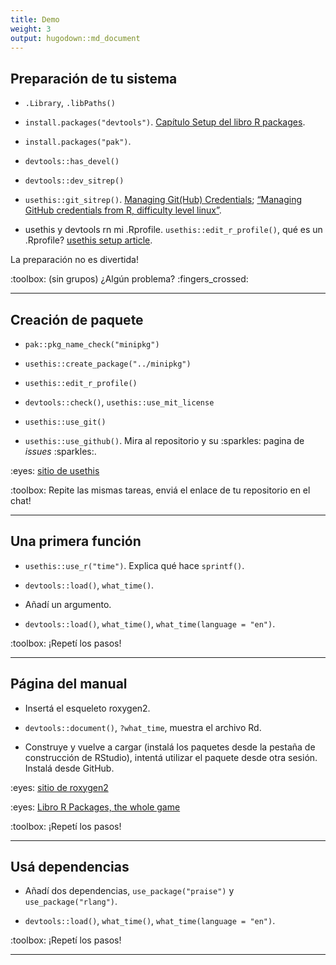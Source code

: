 ```yaml
---
title: Demo
weight: 3
output: hugodown::md_document
---
```


## Preparación de tu sistema

* `.Library`, `.libPaths()`

* `install.packages("devtools")`. [Capítulo Setup del libro R packages](https://r-pkgs.org/setup.html).

* `install.packages("pak")`.

* `devtools::has_devel()`

* `devtools::dev_sitrep()`

* `usethis::git_sitrep()`. [Managing Git(Hub) Credentials](https://usethis.r-lib.org/articles/git-credentials.html); ["Managing GitHub credentials from R, difficulty level linux"](https://blog.djnavarro.net/posts/2021-08-08_git-credential-helpers/).

* usethis y devtools rn mi .Rprofile. `usethis::edit_r_profile()`, qué es un .Rprofile? [usethis setup article](https://usethis.r-lib.org/articles/articles/usethis-setup.html).

La preparación no es divertida!

:toolbox: (sin grupos) ¿Algún problema? :fingers_crossed:

---

## Creación de paquete

* `pak::pkg_name_check("minipkg")`

* `usethis::create_package("../minipkg")`

* `usethis::edit_r_profile()`

* `devtools::check()`, `usethis::use_mit_license` 

* `usethis::use_git()`

* `usethis::use_github()`. Mira al repositorio y su :sparkles: pagina de _issues_ :sparkles:.

:eyes: [sitio de usethis](https://usethis.r-lib.org/)

:toolbox: Repite las mismas tareas, enviá el enlace de tu repositorio en el chat!

---

## Una primera función

* `usethis::use_r("time")`. Explica qué hace `sprintf()`.

* `devtools::load()`, `what_time()`.

* Añadí un argumento.

* `devtools::load()`, `what_time()`, `what_time(language = "en")`.

:toolbox: ¡Repetí los pasos!

---

## Página del manual

- Insertá el esqueleto roxygen2.

- `devtools::document()`, `?what_time`, muestra el archivo Rd.

- Construye y vuelve a cargar (instalá los paquetes desde la pestaña de construcción de RStudio), intentá utilizar el paquete desde otra sesión. Instalá desde GitHub.

:eyes: [sitio de roxygen2](https://roxygen2.r-lib.org/)

:eyes: [Libro R Packages, the whole game](https://r-pkgs.org/whole-game.html)

:toolbox: ¡Repetí los pasos!

---

## Usá dependencias

* Añadí dos dependencias, `use_package("praise")` y `use_package("rlang")`.

* `devtools::load()`, `what_time()`, `what_time(language = "en")`.

:toolbox: ¡Repetí los pasos!

---

